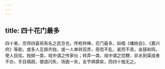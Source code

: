 ```yaml
---
---
---
```

title: 四十花门最多
---



四十者，京师四喜班有名之武旦也，传枪转棒，花门最多，如唱《蟠桃会》、《嘉兴府》等剧，或多人互掷齐抛，或一人单转双弄，奇而不乱，紧而不乖，金鼓和鸣，使人目炫。抛掷一类，戏中谓之传家伙；转弄一类，戏中谓之捻鞭，非水到渠成者不办，手目偶疏，便虞闪失，场面一失，全节俱隳矣，而四十独无之。